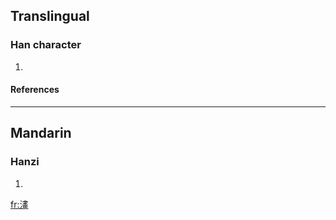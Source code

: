 ==Translingual==
===Han character===
{{Han char|rn=85|rad=水|as=12|sn=15|four=3511<sub>6</sub>|canj=水中土一 (ELGM)}}
# {{defn|Han|sort=水12}}
====References====
{{Han ref|kx=0651.260|dkj=18316|dj=1061.270|hdz=31747.160|uh=6F85|ud=28549|bh=E645|bd=58949}}

----
==Mandarin==
===Hanzi===
{{cmn-hanzi|pin=[[ào]] ([[ao4]]), [[huà]] ([[hua4]]), [[nào]] ([[nao4]])|wg=ao<sup>4</sup>, hua<sup>4</sup>, nao<sup>4</sup>}}
# {{defn|Mandarin}}

[[fr:澅]]